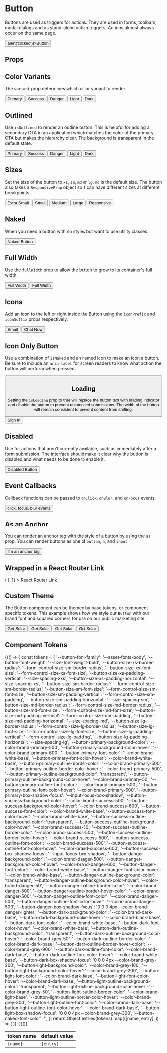 
<Meta title="Components/Button/Overview" component={Button} />

# Button

Buttons are used as triggers for actions.
They are used in forms, toolbars, modal dialogs and as stand-alone action triggers.
Actions almost always occur on the same page.

<Canvas isExpanded>
  <Button onClick={() => alert('clicked')}>Button</Button>
</Canvas>

## Props

<ArgsTable of={Button} />

## Color Variants

The `variant` prop determines which color variant to render.

<Canvas>
  <Story name="Variants">
    <Box childGap="sm" direction="row">
      <Button variant="primary">Primary</Button>
      <Button variant="success">Success</Button>
      <Button variant="danger">Danger</Button>
      <Button variant="light">Light</Button>
      <Button variant="dark">Dark</Button>
    </Box>
  </Story>
</Canvas>

## Outlined

Use `isOutlined` to render an outline button. This is helpful for adding a secondary CTA in an application which matches
the color of the primary CTA but makes the hierarchy clear. The background is transparent in the default state.

<Canvas>
  <Story name="Outlined">
    <Box childGap="sm" direction="row">
      <Button variant="primary" isOutlined>
        Primary
      </Button>
      <Button variant="success" isOutlined>
        Success
      </Button>
      <Button variant="danger" isOutlined>
        Danger
      </Button>
      <Button variant="light" isOutlined>
        Light
      </Button>
      <Button variant="dark" isOutlined>
        Dark
      </Button>
    </Box>
  </Story>
</Canvas>

## Sizes

Set the size of the button to `xs`, `sm`, `md` or `lg`. `md` is the default size. The button also takes a `ResponsiveProp` object
so it can have different sizes at different breakpoints.

<Canvas>
  <Story name="Size">
    <Box childGap="sm" direction="row" alignItems="flex-start">
      <Button size="xs" variant="light">
        Extra Small
      </Button>
      <Button size="sm" variant="light">
        Small
      </Button>
      <Button size="md" variant="light">
        Medium
      </Button>
      <Button size="lg" variant="light">
        Large
      </Button>
      <Button
        size={{
          base: 'xs',
          tablet: 'sm',
          desktop: 'md',
          hd: 'lg',
        }}
        variant="light"
      >
        Responsive
      </Button>
    </Box>
  </Story>
</Canvas>

## Naked

When you need a button with no styles but want to use utility classes.

<Canvas>
  <Story name="Naked">
    <Box display="block" fontSize="sm" color="secondary-500">
      <Button isNaked>Naked Button</Button>
    </Box>
  </Story>
</Canvas>

## Full Width

Use the `fullWidth` prop to allow the button to grow to its container's full width.

<Canvas>
  <Story name="Full Width">
    <Box childGap="md">
      <Button fullWidth>Full Width</Button>
      <Button fullWidth isOutlined>
        Full Width
      </Button>
    </Box>
  </Story>
</Canvas>

## Icons

Add an icon to the left or right inside the Button using the `iconPrefix` and `iconSuffix` props respectively.

<Canvas>
  <Story name="With Icons">
    <Box direction="row" childGap="md">
      <Button variant="primary" iconPrefix="mail">
        Email
      </Button>
      <Button variant="primary" isOutlined iconSuffix="chat">
        Chat Now
      </Button>
    </Box>
  </Story>
</Canvas>

## Icon Only Button

Use a combination of `isNaked` and an named icon to make an icon a button. Be sure to include an `aria-label` for screen readers to know what action the button will perform when pressed.

<Canvas>
  <Story name="Icon Button">
    <Button iconPrefix="remove" isNaked aria-label="remove" />
  </Story>
</Canvas>

## Loading

Setting the `isLoading` prop to true will replace the button text with loading indicator and disable the button to prevent unintended submissions.
The width of the button will remain consistent to prevent content from shifting.

<Canvas>
  <Story name="Loading">
    <Button isLoading>Sign In</Button>
  </Story>
</Canvas>

## Disabled

Use for actions that aren’t currently available, such as immediately after a form submission.
The interface should make it clear why the button is disabled and what needs to be done to enable it.

<Canvas>
  <Story name="Disabled">
    <Button isDisabled>Disabled Button</Button>
  </Story>
</Canvas>

## Event Callbacks

Callback functions can be passed to `onClick`, `onBlur`, and `onFocus` events.

<Canvas>
  <Story name="Event Callbacks">
    <Button onBlur={action('blur')} onClick={action('click')} onFocus={action('focus')}>
      click, focus, blur events
    </Button>
  </Story>
</Canvas>

## As an Anchor

You can render an anchor tag with the style of a button by using the `as` prop. You
can render buttons as one of `button`, `a`, and `input`.

<Canvas>
  <Story name="As an Anchor">
    <Button as="a" href="https://ux.palmetto.com" target="_blank">
      I'm an anchor tag
    </Button>
  </Story>
</Canvas>

## Wrapped in a React Router Link

<Canvas>
  <Story
    name="React Router Link"
    decorators={[
      Story => (
        <BrowserRouter>
          <Story />
        </BrowserRouter>
      ),
    ]}
  >
    <Link to="/" as="a" component={Button}>
      React Router Link
    </Link>
    <Box margin="md 0 0 0">
      <Alert
        hasIcon
        message="NOTE: this link will not work in storybook but the code example is correct if used in a React application with react-router-dom."
        variant="warning"
      />
    </Box>
  </Story>
</Canvas>

## Custom Theme

The Button component can be themed by base tokens, or component specific tokens. This example shows how we style our `Button` with our brand font and squared corners for use on our public marketing site.

<Canvas>
  <Story name="With Custom Theme">
    <Box
      childGap="sm"
      direction="row"
      alignItems="flex-start"
      style={{
        '--button-font-family': 'var(--asset-fonts-brand)',
        '--button-font-weight': 'var(--size-font-weight-regular)',
        '--button-size-xs-border-radius': '0',
        '--button-size-sm-border-radius': '0',
        '--button-size-md-border-radius': '0',
        '--button-size-lg-border-radius': '0',
      }}
    >
      <Button size="xs">Get Solar</Button>
      <Button size="sm">Get Solar</Button>
      <Button size="md">Get Solar</Button>
      <Button size="lg">Get Solar</Button>
    </Box>
  </Story>
</Canvas>

## Component Tokens

<table>
  <thead>
    <tr>
      <th>token name</th>
      <th>default value</th>
    </tr>
  </thead>
  <tbody>
    {(() => {
      const tokens = {
        '--button-font-family': '--asset-fonts-body',
        '--button-font-weight': '--size-font-weight-bold',
        '--button-size-xs-border-radius': '--form-control-size-sm-border-radius',
        '--button-size-xs-font-size': '--form-control-size-xs-font-size',
        '--button-size-xs-padding-vertical': '--size-spacing-2xs',
        '--button-size-xs-padding-horizontal': '--size-spacing-xs',
        '--button-size-sm-border-radius': '--form-control-size-sm-border-radius',
        '--button-size-sm-font-size': '--form-control-size-sm-font-size',
        '--button-size-sm-padding-vertical': '--form-control-size-sm-padding',
        '--button-size-sm-padding-horizontal': '--size-spacing-sm',
        '--button-size-md-border-radius': '--form-control-size-md-border-radius',
        '--button-size-md-font-size': '--form-control-size-md-font-size',
        '--button-size-md-padding-vertical': '--form-control-size-md-padding',
        '--button-size-md-padding-horizontal': '--size-spacing-md',
        '--button-size-lg-border-radius': '--form-control-size-lg-border-radius',
        '--button-size-lg-font-size': '--form-control-size-lg-font-size',
        '--button-size-lg-padding-vertical': '--form-control-size-lg-padding',
        '--button-size-lg-padding-horizontal': '--size-spacing-lg',
        '--button-primary-background-color': '--color-brand-primary-500',
        '--button-primary-background-color-hover': '--color-brand-primary-600',
        '--button-primary-font-color': '--color-brand-white-base',
        '--button-primary-font-color-hover': '--color-brand-white-base',
        '--button-primary-outline-border-color': '--color-brand-primary-500',
        '--button-primary-outline-border-color-hover': '--color-brand-primary-500',
        '--button-primary-outline-background-color': 'transparent',
        '--button-primary-outline-background-color-hover': '--color-brand-primary-50',
        '--button-primary-outline-font-color': '--color-brand-primary-500',
        '--button-primary-outline-font-color-hover': '--color-brand-primary-600',
        '--button-primary-box-shadow-focus': '--input-focus-box-shadow',
        '--button-success-background-color': '--color-brand-success-500',
        '--button-success-background-color-hover': '--color-brand-success-600',
        '--button-success-font-color': '--color-brand-white-base',
        '--button-success-font-color-hover': '--color-brand-white-base',
        '--button-success-outline-background-color': 'transparent',
        '--button-success-outline-background-color-hover': '--color-brand-success-50',
        '--button-success-outline-border-color': '--color-brand-success-500',
        '--button-success-outline-border-color-hover': '--color-brand-success-500',
        '--button-success-outline-font-color': '--color-brand-success-500',
        '--button-success-outline-font-color-hover': '--color-brand-success-600',
        '--button-success-box-shadow-focus': '--input-focus-box-shadow',
        '--button-danger-background-color': '--color-brand-danger-500',
        '--button-danger-background-color-hover': '--color-brand-danger-600',
        '--button-danger-font-color': '--color-brand-white-base',
        '--button-danger-font-color-hover': '--color-brand-white-base',
        '--button-danger-outline-background-color': 'transparent',
        '--button-danger-outline-background-color-hover': '--color-brand-danger-50',
        '--button-danger-outline-border-color': '--color-brand-danger-500',
        '--button-danger-outline-border-hover-color': '--color-brand-danger-500',
        '--button-danger-outline-font-color': '--color-brand-danger-500',
        '--button-danger-outline-font-color-hover': '--color-brand-danger-500',
        '--button-danger-box-shadow-focus': '0 0 0 4px --color-brand-danger-lighter',
        '--button-dark-background-color': '--color-brand-dark-base',
        '--button-dark-background-color-hover': '--color-brand-black-base',
        '--button-dark-font-color': '--color-brand-white-base',
        '--button-dark-font-color-hover': '--color-brand-white-base',
        '--button-dark-outline-background-color': 'transparent',
        '--button-dark-outline-background-color-hover': '--color-brand-grey-50',
        '--button-dark-outline-border-color': '--color-brand-dark-base',
        '--button-dark-outline-border-hover-color': '--color-brand-grey-900',
        '--button-dark-outline-font-color': '--color-brand-dark-base',
        '--button-dark-outline-font-color-hover': '--color-brand-white-base',
        '--button-dark-box-shadow-focus': '0 0 0 4px --color-brand-grey-200',
        '--button-light-background-color': '--color-brand-grey-100',
        '--button-light-background-color-hover': '--color-brand-grey-200',
        '--button-light-font-color': '--color-brand-dark-base',
        '--button-light-font-color-hover': '--color-brand-dark-base',
        '--button-light-outline-background-color': 'transparent',
        '--button-light-outline-background-color-hover': '--color-brand-grey-50',
        '--button-light-outline-border-color': '--color-brand-light-base',
        '--button-light-outline-border-color-hover': '--color-brand-grey-300',
        '--button-light-outline-font-color': '--color-brand-dark-base',
        '--button-light-outline-font-color-hover': '--color-brand-dark-base',
        '--button-light-box-shadow-focus': '0 0 0 4px --color-brand-grey-300',
        '--button-naked-font-color': '',
      };
return Object.entries(tokens).map(([name, entry], i) => (

<tr key={i}>
  <td>
    <code>{name}</code>
  </td>
  <td>
    <code>{entry}</code>
  </td>
</tr>
)); })()}

  </tbody>
</table>
